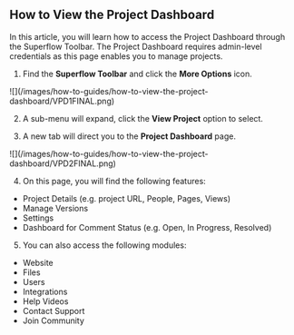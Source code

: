 ## How to View the Project Dashboard

In this article, you will learn how to access the Project Dashboard through the Superflow Toolbar. The Project Dashboard requires admin-level credentials as this page enables you to manage projects.

1. Find the **Superflow Toolbar** and click the **More Options** icon.

<Frame>
![](/images/how-to-guides/how-to-view-the-project-dashboard/VPD1FINAL.png)
</Frame>

2. A sub-menu will expand, click the **View Project** option to select.

3. A new tab will direct you to the **Project Dashboard** page.

<Frame>
![](/images/how-to-guides/how-to-view-the-project-dashboard/VPD2FINAL.png)
</Frame>

4. On this page, you will find the following features:

* Project Details (e.g. project URL, People, Pages, Views)
* Manage Versions
* Settings
* Dashboard for Comment Status (e.g. Open, In Progress, Resolved)

5. You can also access the following modules:

* Website
* Files
* Users
* Integrations
* Help Videos
* Contact Support
* Join Community
